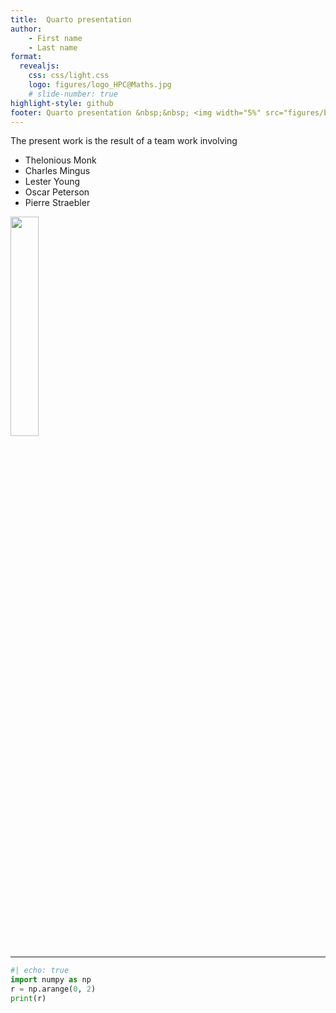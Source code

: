 ```yaml
---
title:  Quarto presentation
author:
    - First name 
    - Last name
format:
  revealjs:
    css: css/light.css
    logo: figures/logo_HPC@Maths.jpg
    # slide-number: true
highlight-style: github
footer: Quarto presentation &nbsp;&nbsp; <img width="5%" src="figures/by-sa.png"/> &nbsp;&nbsp; 10 July 2025
---
```


```{=html}
<link href="https://cdn.jsdelivr.net/npm/bootstrap@5.3.0/dist/css/bootstrap.min.css" rel="stylesheet">
<script src="https://cdn.jsdelivr.net/npm/bootstrap@5.3.0/dist/js/bootstrap.bundle.min.js"></script>
```

The present work is the result of a team work involving

- Thelonious Monk
- Charles Mingus
- Lester Young 
- Oscar Peterson
- Pierre Straebler

::::{.text-center}
![](./figures/logo_HPC@Maths.jpg){width=30%}
::::



---

```python
#| echo: true
import numpy as np
r = np.arange(0, 2)
print(r)
```